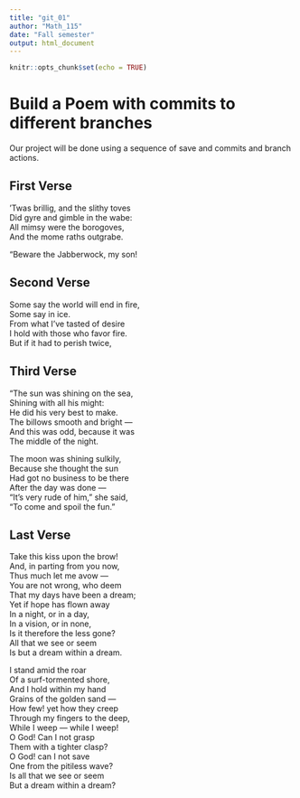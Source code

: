 ```yaml
---
title: "git_01"
author: "Math_115"
date: "Fall semester"
output: html_document
---
```


```r
knitr::opts_chunk$set(echo = TRUE)
```
# Build a Poem with commits to different branches
Our project will be done using a sequence of save and commits and branch actions.
<!-- Do not modify or change any text in "!--" bracketed areas such as this --- these are instructions to
you, if you change any of this the git program will notice it and compromise your git merging strategy !-->

## First Verse 
<!--Put the first five lines of a poem by Lewis Carrol in this section!-->

’Twas brillig, and the slithy toves   
      Did gyre and gimble in the wabe:   
All mimsy were the borogoves,   
      And the mome raths outgrabe.   
  
“Beware the Jabberwock, my son!   

## Second Verse
<!--Put the first five lines of a poem by Robert Frost here!-->

Some say the world will end in fire,  
Some say in ice.  
From what I’ve tasted of desire  
I hold with those who favor fire.  
But if it had to perish twice,    

## Third Verse
<!--Put the first two verses of The Walrus and the Carpenter here!-->

"The sun was shining on the sea,  
      Shining with all his might:  
He did his very best to make.   
      The billows smooth and bright —  
And this was odd, because it was  
      The middle of the night.  
  
The moon was shining sulkily,  
      Because she thought the sun   
Had got no business to be there  
      After the day was done —  
"It's very rude of him," she said,  
      "To come and spoil the fun."  

## Last Verse
<!--Put a short poem you created using chatGPT of 20 to 30 lines,here!-->

Take this kiss upon the brow!  
And, in parting from you now,  
Thus much let me avow —  
You are not wrong, who deem  
That my days have been a dream;  
Yet if hope has flown away  
In a night, or in a day,  
In a vision, or in none,  
Is it therefore the less gone?   
All that we see or seem  
Is but a dream within a dream.  
  
I stand amid the roar  
Of a surf-tormented shore,  
And I hold within my hand  
Grains of the golden sand —  
How few! yet how they creep  
Through my fingers to the deep,  
While I weep — while I weep!   
O God! Can I not grasp  
Them with a tighter clasp?  
O God! can I not save  
One from the pitiless wave?  
Is all that we see or seem   
But a dream within a dream?  
